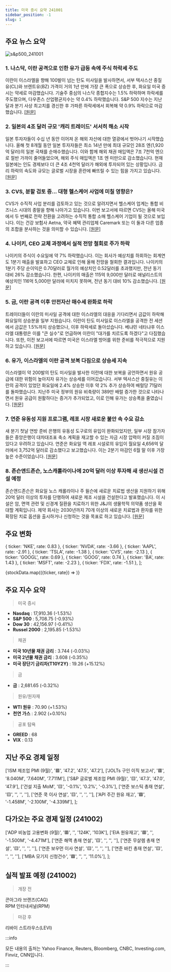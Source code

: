 ```yaml
---
title: 미국 증시 요약 241001
sidebar_position: -1
slug: 1
---
```


## 주요 뉴스 요약

![s&p500_241001](/map/241001.png)

### 1. **나스닥, 이란 공격으로 인한 유가 급등 속에 주식 하락세 주도**

이란이 이스라엘을 향해 100발이 넘는 탄도 미사일을 발사하면서, 서부 텍사스산 중질유(CL)와 브렌트유(BZ) 가격이 거의 1년 만에 가장 큰 폭으로 상승한 후, 화요일 미국 증시는 약세로 마감했습니다. 기술주 중심의 나스닥 종합지수는 1.5% 하락하며 하락세를 주도했으며, 다우존스 산업평균지수는 약 0.4% 하락했습니다. S&P 500 지수는 지난달과 분기 사상 최고치를 경신한 후 가파른 하락세에서 회복해 약 0.9% 하락으로 마감했습니다. [[원문]](https://finance.yahoo.com/news/live/stock-market-today-nasdaq-leads-stock-declines-while-oil-spikes-on-iran-attack-172955360.html)

### 2. **일본의 4조 달러 규모 '캐리 트레이드' 서서히 해소 시작**

일본 투자자들이 수십 년 동안 이어져 온 해외 자산에 대한 열광에서 벗어나기 시작했습니다. 올해 첫 8개월 동안 일본 투자자들은 최소 14년 만에 최대 규모인 28조 엔(1,920억 달러)의 일본 국채를 순매수했습니다. 이와 함께 해외 채권 매입액은 7조 7천억 엔으로 절반 가까이 줄어들었으며, 해외 주식 매입액은 1조 엔 미만으로 감소했습니다. 현재 일본에는 인도 경제보다 더 큰 4조 4천억 달러가 해외에 투자되어 있는 상황입니다. 금리 하락의 속도와 규모는 글로벌 시장을 혼란에 빠뜨릴 수 있는 힘을 가지고 있습니다. [[원문]](https://www.bloomberg.com/news/articles/2024-10-01/japan-s-4-trillion-carry-trade-begins-to-slowly-unwind?srnd=phx-markets&embedded-checkout=true)

### 3. **CVS, 분할 검토 중... 대형 헬스케어 사업에 미칠 영향은?**

CVS가 수직적 사업 분리를 검토하고 있는 것으로 알려지면서 헬스케어 업계는 통합 비즈니스 시대의 종말을 향해 나아가고 있습니다. 이번 보고서에 따르면 CVS는 올해 미국에서 두 번째로 전략 전환을 고려하는 수직적 통합 소매 헬스케어 기업이 될 것으로 보입니다. 이는 건강 보험사 Aetna, 약국 혜택 관리업체 Caremark 또는 이 둘과 다른 업종의 조합을 분사하는 것을 의미할 수 있습니다. [[원문]](https://finance.yahoo.com/news/cvs-is-weighing-a-breakup-what-does-it-mean-for-the-big-healthcare-business-181342736.html)

### 4. **나이키, CEO 교체 과정에서 실적 전망 철회로 주가 하락**

나이키의 주식이 수요일에 약 7% 하락했습니다. 이는 회사가 예상치를 하회하는 회계연도 1분기 매출을 발표하고 CEO 교체로 인해 올해 전망을 철회한 결과입니다. 나이키의 1분기 주당 순이익은 0.70달러로 월가의 예상치인 0.52달러를 초과했지만, 전년 동기 대비 26% 감소했습니다. 한편, 나이키의 매출은 115억 9,000만 달러로 애널리스트의 예상치인 116억 5,000만 달러에 미치지 못하며, 전년 동기 대비 10% 감소했습니다. [[원문]](https://finance.yahoo.com/news/nike-stock-tumbles-as-company-withdraws-guidance-amid-ceo-change-202320693.html)

### 5. **금, 이란 공격 이후 안전자산 매수세 완화로 하락**

트레이더들이 이란의 미사일 공격에 대한 이스라엘의 대응을 기다리면서 금값이 하락해 화요일의 상승분을 일부 지웠습니다. 이란이 탄도 미사일로 이스라엘을 공격한 전 세션에서 금값은 1.5%까지 상승했으나, 이후 하락세로 돌아섰습니다. 베냐민 네타냐후 이스라엘 대통령은 이를 "큰 실수"로 언급하며 이란이 "대가를 치르도록 하겠다"고 다짐했습니다. 또한, 이전 보고서에 따르면 미국은 이스라엘 방어를 위한 준비를 적극적으로 지원하고 있습니다. [[원문]](https://finance.yahoo.com/news/gold-holds-near-record-mideast-230230499.html)

### 6. **유가, 이스라엘의 이란 공격 보복 다짐으로 상승세 지속**

이스라엘이 약 200발의 탄도 미사일을 발사한 이란에 대한 보복을 공언하면서 원유 공급에 대한 위험이 높아지자 유가는 상승세를 이어갔습니다. 서부 텍사스산 중질유는 이란의 공격이 있었던 화요일에 2.4% 상승한 이후 약 2% 추가 상승하여 배럴당 71달러를 돌파했습니다. 지난주 미국 정부의 원유 비축량이 389만 배럴 증가한 것으로 나타나면서 원유 공급이 원활하다는 증거가 추가되었고, 이로 인해 유가는 상승폭을 줄였습니다. [[원문]](https://finance.yahoo.com/news/oil-extends-surge-israel-vows-231711802.html)

### 7. **연준 유동성 지원 프로그램, 레포 시장 새로운 불안 속 수요 감소**

새 분기 첫날 연방 준비 은행의 유동성 도구로의 유입이 완화되었지만, 일부 시장 참가자들은 중앙은행이 대차대조표 축소 계획을 재고할 수 있는 자금 시장 압력이 커질 조짐이 있다고 우려하고 있습니다. 연준은 화요일 역 레포 시설로의 유입이 월요일 4,656억 달러에서 3,752억 달러로 감소했다고 보고했습니다. 이는 2분기 마감인 6월 말 이후 가장 높은 수준이었습니다. [[원문]](https://finance.yahoo.com/news/fed-liquidity-tools-see-demand-192600831.html)

### 8. **존슨앤드존슨, 노스캐롤라이나에 20억 달러 이상 투자해 새 생산시설 건설 예정**

존슨앤드존슨은 화요일 노스 캐롤라이나 주 윌슨에 새로운 치료법 생산을 지원하기 위해 20억 달러 이상의 투자를 단행하여 새로운 제조 시설을 건설한다고 발표했습니다. 이 시설은 암, 면역 관련 및 신경계 질환을 치료하기 위한 J&J의 생물학적 의약품 생산을 확대할 계획입니다. 제약 회사는 2030년까지 70개 이상의 새로운 치료법과 환자를 위한 확장된 치료 옵션을 출시하거나 신청하는 것을 목표로 하고 있습니다. [[원문]](https://finance.yahoo.com/news/j-j-invest-more-2-180806126.html)

## 주요 변화

  { ticker: 'NKE', rate: 0.83 },
  { ticker: 'NVDA', rate: -3.66 },
  { ticker: 'AAPL', rate: -2.91 },
  { ticker: 'TSLA', rate: -1.38 },
  { ticker: 'CVS', rate: -2.13 },
  { ticker: 'GOOGL', rate: 0.69 },
  { ticker: 'GOOG', rate: 0.74 },
  { ticker: 'BA', rate: 1.43 },
  { ticker: 'MSFT', rate: -2.23 },
  { ticker: 'FDX', rate: -1.51 },
];

{stockData.map(({ticker, rate}) => <StockCardMini key={ticker} ticker={ticker} rate={rate}></StockCardMini>)}

## 주요 지수 요약

> 미국 증시

- **Nasdaq** : 17,910.36 (-1.53%)
- **S&P 500** : 5,708.75 (-0.93%)
- **Dow 30** : 42,156.97 (-0.41%)
- **Russel 2000** : 2,195.85 (-1.53%)

> 채권

- **미국 10년물 채권 금리** : 3.744 (-0.03%)
- **미국 2년물 채권 금리** : 3.608 (-0.35%)
- **미국 장단기 금리차(T10Y2Y)** : 19.26 (+15.12%)

> 금

- **금** : 2,681.65 (-0.32%)

> 원유/원자재

- **WTI 원유** : 70.90 (+1.53%)
- **천연 가스** : 2.902 (+0.10%)

> 공포 탐욕

- **GREED** : 68
- **VIX** : 0.13

## 지난 주요 경제 일정

  ['ISM 제조업 PMI (9월)', '🟥', '47.2', '47.5', '47.2'],
  ['JOLTs 구인 이직 보고서', '🟥', '8.040M', '7.640M', '7.711M'],
  ['S&P 글로벌 제조업 PMI (9월)', '🟨', '47.3', '47.0', '47.9'],
  ['건설 지출 MoM', '🟨', '-0.1%', '0.2%', '-0.3%'],
  ['연준 보스틱 총재 연설', '🟨', '', '', ''],
  ['연준 쿡 이사 연설', '🟨', '', '', ''],
  ['API 주간 원유 재고', '🟩', '-1.458M', '-2.100M', '-4.339M'],
];

<EconomicCalendar data={eventsData} />

## 다가오는 주요 경제 일정 (241002)

  ['ADP 비농업 고용변화 (9월)', '🟥', '', '124K', '103K'],
  ['EIA 원유재고', '🟥', '', '-1.500M', '-4.471M'],
  ['연준 해맥 총재 연설', '🟨', '', '', ''],
  ['연준 무살렘 총재 연설', '🟨', '', '', ''],
  ['연준 보우먼 이사 연설', '🟨', '', '', ''],
  ['연준 바킨 총재 연설', '🟨', '', '', ''],
  ['MBA 모기지 신청건수', '🟩', '', '', '11.0%'],
];

<EconomicCalendar data={nextEventsData} />

## 실적 발표 예정 (241002)

> 개장 전

콘아그라 브랜즈(CAG)  
RPM 인터내셔널(RPM)

> 마감 후

리바이 스트라우스(LEVI)

:::info

모든 내용의 출처는 Yahoo Finance, Reuters, Bloomberg, CNBC, Investing.com, Finviz, CNN입니다.

:::
